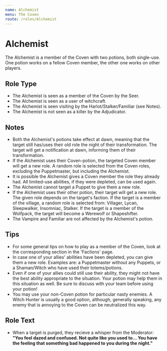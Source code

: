 ```yaml
---
name: Alchemist
menu: The Coven
route: /roles/Alchemist
---
```


# Alchemist

The Alchemist is a member of the Coven with two potions, both single-use. One potion works on a fellow Coven member, the other one works on other players.

## Role Type

- The Alchemist is seen as a member of the Coven by the Seer.
- The Alchemist is seen as a user of witchcraft.
- The Alchemist is seen visiting by the Harlot/Stalker/Familiar (see Notes).
- The Alchemist is not seen as a killer by the Adjudicator.

## Notes

- Both the Alchemist's potions take effect at dawn, meaning that the target still has/uses their old role the night of their transformation. The target will get a notification at dawn, informing them of their transformation.
- If the Alchemist uses their Coven-potion, the targeted Coven member will get a new role. A random role is selected from the Coven roles, excluding the Puppetmaster, but including the Alchemist.
- It is possible the Alchemist gives a Coven member the role they already had. All limited-use abilities, if they were depleted, can be used again.
- The Alchemist cannot target a Puppet to give them a new role.
- If the Alchemist uses their other potion, their target will get a new role. The given role depends on the target's faction. If the target is a member of the village, a random role is selected from: Villager, Lycan, Sleepwalker, Insomniac, Stalker. If the target is a member of the Wolfpack, the target will become a Werewolf or Shapeshifter.
- The Vampire and Familiar are not affected by the Alchemist's potion.

## Tips

- For some general tips on how to play as a member of the Coven, look at the corresponding section in the 'Factions' page.
- In case one of your allies' abilities have been depleted, you can give them a new role. Examples are: a Puppetmaster without any Puppets, or a Shaman/Witch who have used their totems/potions.
- Even if one of your allies could still use their ability, they might not have the best ability appropriate to the situation. Your potion may help them in this situation as well. Be sure to discuss with your team before using your potion!
- You may use your non-Coven potion for particular nasty enemies. A Witch Hunter is usually a good option, although, generally speaking, any enemy that is annoying to the Coven can be neutralized this way.

## Role Text

- When a target is purged, they recieve a whisper from the Moderator: **"You feel dazed and confused. Not quite like you used to... You have the feeling that something bad happened to you during the night."**
